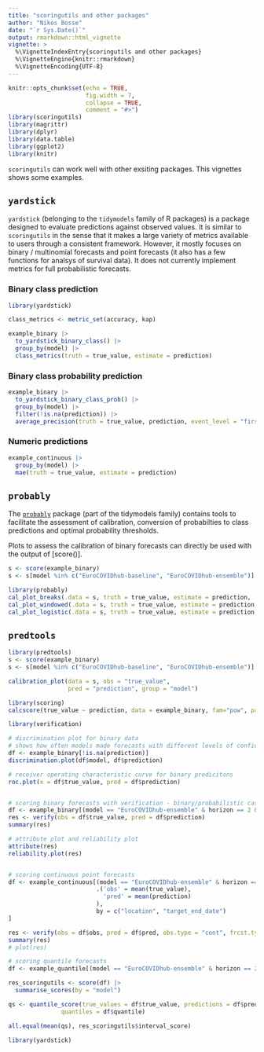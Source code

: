 ```yaml
---
title: "scoringutils and other packages"
author: "Nikos Bosse"
date: "`r Sys.Date()`"
output: rmarkdown::html_vignette
vignette: >
  %\VignetteIndexEntry{scoringutils and other packages}
  %\VignetteEngine{knitr::rmarkdown}
  %\VignetteEncoding{UTF-8}
---
```


```r
knitr::opts_chunk$set(echo = TRUE,
                      fig.width = 7,
                      collapse = TRUE,
                      comment = "#>")
library(scoringutils)
library(magrittr)
library(dplyr)
library(data.table)
library(ggplot2)
library(knitr)
```

`scoringutils` can work well with other exsiting packages. This vignettes shows some examples. 

## `yardstick`

`yardstick` (belonging to the `tidymodels` family of R packages) is a package designed to evaluate predictions against observed values. It is similar to `scoringutils` in the sense that it makes a large variety of metrics available to users through a consistent framework. However, it mostly focuses on binary / multinomial forecasts and point forecasts (it also has a few functions for analsys of survival data). It does not currently implement metrics for full probabilistic forecasts. 

### Binary class prediction

```r
library(yardstick)

class_metrics <- metric_set(accuracy, kap)

example_binary |>
  to_yardstick_binary_class() |>
  group_by(model) |>
  class_metrics(truth = true_value, estimate = prediction)

```

### Binary class probability prediction

```r
example_binary |>
  to_yardstick_binary_class_prob() |>
  group_by(model) |>
  filter(!is.na(prediction)) |>
  average_precision(truth = true_value, prediction, event_level = "first")
```

### Numeric predictions

```r
example_continuous |>
  group_by(model) |>
  mae(truth = true_value, estimate = prediction)
```


## `probably`

The [`probably`](https://probably.tidymodels.org/) package (part of the tidymodels family) contains tools to facilitate the assessment of calibration, conversion of probabilties to class predictions and optimal probability thresholds. 

Plots to assess the calibration of binary forecasts can directly be used with the output of [score()]. 

```r
s <- score(example_binary)
s <- s[model %in% c("EuroCOVIDhub-baseline", "EuroCOVIDhub-ensemble")]

library(probably)
cal_plot_breaks(.data = s, truth = true_value, estimate = prediction, .by = model)
cal_plot_windowed(.data = s, truth = true_value, estimate = prediction, .by = model)
cal_plot_logistic(.data = s, truth = true_value, estimate = prediction, .by = model)
```


## `predtools`

```r
library(predtools)
s <- score(example_binary)
s <- s[model %in% c("EuroCOVIDhub-baseline", "EuroCOVIDhub-ensemble")]

calibration_plot(data = s, obs = "true_value",
                 pred = "prediction", group = "model")
```



```r
library(scoring)
calcscore(true_value ~ prediction, data = example_binary, fam="pow", param=2, bounds=c(-1,1))
```


```r
library(verification)

# discrimination plot for binary data
# shows how often models made forecasts with different levels of confidence --> can visually assess the forecasts
df <- example_binary[!is.na(prediction)]
discrimination.plot(df$model, df$prediction)

# receiver operating characteristic curve for binary predicitons
roc.plot(x = df$true_value, pred = df$prediction)


# scoring binary forecasts with verification - binary/probabilistic case
df <- example_binary[(model == "EuroCOVIDhub-ensemble" & horizon == 2 & target_type == "Cases")]
res <- verify(obs = df$true_value, pred = df$prediction)
summary(res)

# attribute plot and reliability plot
attribute(res)
reliability.plot(res)


# scoring continuous point forecasts
df <- example_continuous[(model == "EuroCOVIDhub-ensemble" & horizon == 2 & target_type == "Cases")][,
                         .('obs' = mean(true_value),
                           'pred' = mean(prediction)
                         ),
                         by = c("location", "target_end_date")
]

res <- verify(obs = df$obs, pred = df$pred, obs.type = "cont", frcst.type = "cont")
summary(res)
# plot(res)

# scoring quantile forecasts
df <- example_quantile[(model == "EuroCOVIDhub-ensemble" & horizon == 2 & target_type == "Cases")]

res_scoringutils <- score(df) |>
  summarise_scores(by = "model")

qs <- quantile_score(true_values = df$true_value, predictions = df$prediction, 
               quantiles = df$quantile)

all.equal(mean(qs), res_scoringutils$interval_score)
```



```r
library(yardstick)



```



